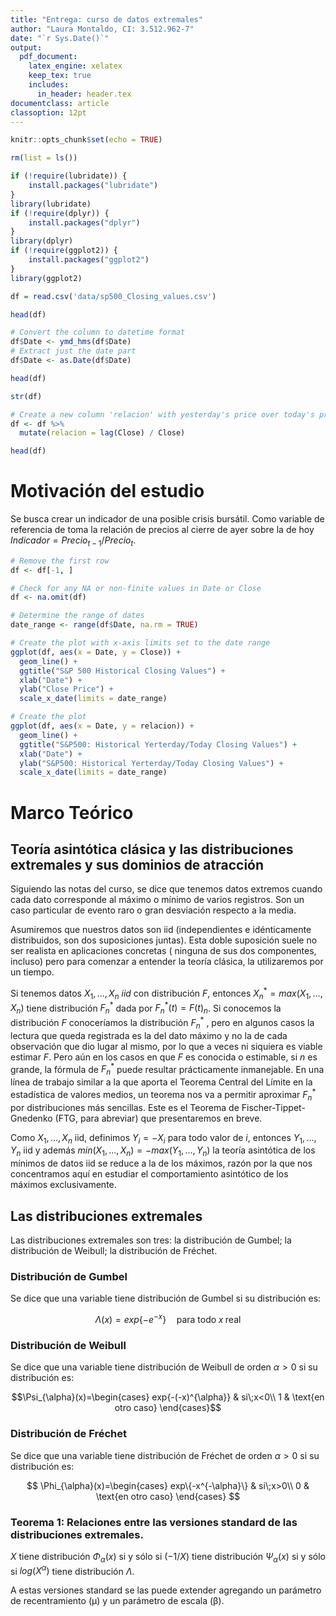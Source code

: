 ```yaml
---
title: "Entrega: curso de datos extremales"
author: "Laura Montaldo, CI: 3.512.962-7"
date: "`r Sys.Date()`"
output:
  pdf_document:
    latex_engine: xelatex
    keep_tex: true
    includes:
      in_header: header.tex
documentclass: article
classoption: 12pt
---
```


```r
knitr::opts_chunk$set(echo = TRUE)
```

```r
rm(list = ls())
```


```r
if (!require(lubridate)) {
    install.packages("lubridate")
}
library(lubridate)
if (!require(dplyr)) {
    install.packages("dplyr")
}
library(dplyr)
if (!require(ggplot2)) {
    install.packages("ggplot2")
}
library(ggplot2)
```



\newpage



```r
df = read.csv('data/sp500_Closing_values.csv')
```


```r
head(df)
```


```r
# Convert the column to datetime format
df$Date <- ymd_hms(df$Date)
# Extract just the date part
df$Date <- as.Date(df$Date)
```

```r
head(df)
```


```r
str(df)
```


```r
# Create a new column 'relacion' with yesterday's price over today's price
df <- df %>%
  mutate(relacion = lag(Close) / Close)
```


```r
head(df)
```

# Motivación del estudio

Se busca crear un indicador de una posible crisis bursátil. Como variable de referencia de toma la relación de precios al cierre de ayer sobre la de hoy $Indicador=Precio_{t-1}/Precio_t$.

\vspace{1cm}

```r
# Remove the first row
df <- df[-1, ]
```


```r
# Check for any NA or non-finite values in Date or Close
df <- na.omit(df)

# Determine the range of dates
date_range <- range(df$Date, na.rm = TRUE)

# Create the plot with x-axis limits set to the date range
ggplot(df, aes(x = Date, y = Close)) +
  geom_line() +
  ggtitle("S&P 500 Historical Closing Values") +
  xlab("Date") +
  ylab("Close Price") +
  scale_x_date(limits = date_range)
```



```r
# Create the plot
ggplot(df, aes(x = Date, y = relacion)) +
  geom_line() +
  ggtitle("S&P500: Historical Yerterday/Today Closing Values") +
  xlab("Date") +
  ylab("S&P500: Historical Yerterday/Today Closing Values") +
  scale_x_date(limits = date_range)
```
\newpage

# Marco Teórico

## Teoría asintótica clásica y las distribuciones extremales y sus dominios de atracción

Siguiendo las notas del curso, se dice que tenemos datos extremos cuando cada
dato corresponde al máximo o mínimo de varios
registros. Son un caso particular de evento raro o gran 
desviación respecto a la media.

Asumiremos que nuestros datos son iid
(independientes e idénticamente distribuidos, son
dos suposiciones juntas). Esta doble suposición
suele no ser realista en aplicaciones concretas
( ninguna de sus dos componentes, incluso) pero
para comenzar a entender la teoría clásica, la
utilizaremos por un tiempo.

Si tenemos datos $X_1,...,X_n$ $iid$
con distribución $F$, entonces $X_n^* = max (X_1,...,X_n)$ tiene distribución $F_n^*$ dada por
$F_n^* (t)= F(t)_n$. Si conocemos la distribución $F$ conoceríamos la 
distribución $F_n^*$
, pero en algunos casos la lectura 
que queda registrada es la del dato máximo y no la 
de cada observación que dio lugar al mismo, por lo 
que a veces ni siquiera es viable estimar $F$.
Pero aún en los casos en que $F$ es conocida o 
estimable, si $n$ es grande, la fórmula de $F_n^*$ puede 
resultar prácticamente inmanejable. En una línea de trabajo similar a la que aporta el Teorema 
Central del Límite en la estadística de valores 
medios, un teorema nos va a permitir aproximar 
$F_n^*$ por distribuciones más sencillas. Este es el 
Teorema de Fischer-Tippet-Gnedenko (FTG, para 
abreviar) que presentaremos en breve.


Como $X_1,...,X_n$ iid, definimos 
$Y_i = -X_i$ para todo valor de $i$, entonces $Y_1,...,Y_n$ iid y
además
$min(X_1,...,X_n) = - max(Y_1,...,Y_n)$
la teoría asintótica de los mínimos de datos iid
se reduce a la de los máximos, razón por la que 
nos concentramos aquí en estudiar el 
comportamiento asintótico de los máximos 
exclusivamente.

## Las distribuciones extremales

Las distribuciones extremales son tres: la
distribución de Gumbel; la distribución de Weibull; 
la distribución de Fréchet.

### Distribución de Gumbel

Se dice que una variable tiene distribución de 
Gumbel si su distribución es: 

$$ \Lambda(x) = exp\{-e^{-x}\} \quad\text{para todo}\; x \;\text{real} $$


### Distribución de Weibull

Se dice que una variable tiene distribución de 
Weibull de orden $\alpha>0$ si su distribución es:

$$\Psi_{\alpha}(x)=\begin{cases}
exp{-(-x)^{\alpha}} & si\;x<0\\
1 & \text{en otro caso}
\end{cases}$$

### Distribución de Fréchet

Se dice que una variable tiene distribución de 
Fréchet de orden $\alpha>0$ si su distribución es:

$$
\Phi_{\alpha}(x)=\begin{cases}
exp\{-x^{-\alpha}\} & si\;x>0\\
0 & \text{en otro caso}
\end{cases}
$$
\newpage

### Teorema 1: Relaciones entre las versiones standard de las distribuciones extremales.

$X$ tiene distribución $\Phi_{\alpha}(x)$ si y sólo si $(-1/X)$ tiene 
distribución $\Psi_{\alpha}(x)$ si y sólo si $log(X^{\alpha})$ tiene 
distribución $\Lambda$.


A estas versiones standard se las puede extender 
agregando un parámetro de recentramiento (μ) y 
un parámetro de escala (β).



